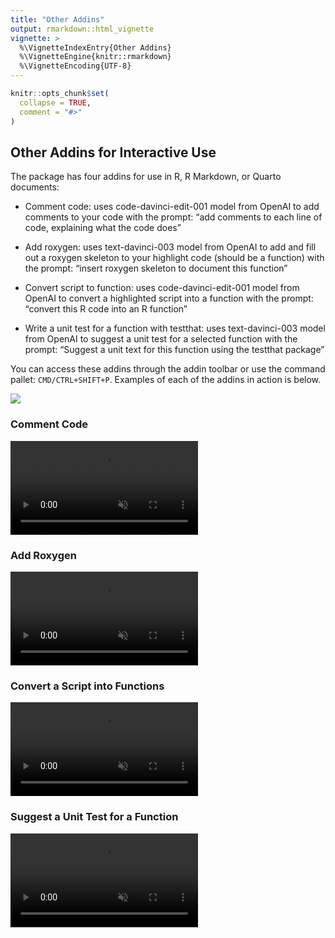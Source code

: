 ```yaml
---
title: "Other Addins"
output: rmarkdown::html_vignette
vignette: >
  %\VignetteIndexEntry{Other Addins}
  %\VignetteEngine{knitr::rmarkdown}
  %\VignetteEncoding{UTF-8}
---
```


```r
knitr::opts_chunk$set(
  collapse = TRUE,
  comment = "#>"
)
```

## Other Addins for Interactive Use

The package has four addins for use in R, R Markdown, or Quarto documents:

-   Comment code: uses code-davinci-edit-001 model from OpenAI to add
comments to your code with the prompt: "add comments to each line of
code, explaining what the code does"

-   Add roxygen: uses text-davinci-003 model from OpenAI to add and fill
out a roxygen skeleton to your highlight code (should be a function)
with the prompt: "insert roxygen skeleton to document this function"

-   Convert script to function: uses code-davinci-edit-001 model from
OpenAI to convert a highlighted script into a function with the
prompt: "convert this R code into an R function"

-   Write a unit test for a function with testthat: uses
text-davinci-003 model from OpenAI to suggest a unit test for a
selected function with the prompt: "Suggest a unit text for this
function using the testthat package"

You can access these addins through the addin toolbar or use the command
pallet: `CMD/CTRL+SHIFT+P`. Examples of each of the addins in action is
below.

![](images/image-1429395462.png)

### Comment Code

<video src="https://user-images.githubusercontent.com/6314313/209890944-3d6a00fa-2d8c-4df7-8a11-f5a5ec3a1391.mov" data-canonical-src="https://user-images.githubusercontent.com/6314313/209890944-3d6a00fa-2d8c-4df7-8a11-f5a5ec3a1391.mov" controls="controls" muted="muted" class="d-block rounded-bottom-2 width-fit" style="max-height:640px;">

</video>

### Add Roxygen

<video src="https://user-images.githubusercontent.com/6314313/209890939-ebd7afea-7d68-40b4-b482-b3fe51485ab1.mov" data-canonical-src="https://user-images.githubusercontent.com/6314313/209890939-ebd7afea-7d68-40b4-b482-b3fe51485ab1.mov" controls="controls" muted="muted" class="d-block rounded-bottom-2 width-fit" style="max-height:640px;">

</video>

### Convert a Script into Functions

<video src="https://user-images.githubusercontent.com/6314313/209890949-4da2bdd7-bcac-4769-9b11-7759b4abb760.mov" data-canonical-src="https://user-images.githubusercontent.com/6314313/209890949-4da2bdd7-bcac-4769-9b11-7759b4abb760.mov" controls="controls" muted="muted" class="d-block rounded-bottom-2 width-fit" style="max-height:640px;">

</video>

### Suggest a Unit Test for a Function

<video src="https://user-images.githubusercontent.com/6314313/209890959-fca623d9-5e8e-463c-ac64-80f3db9875d9.mov" data-canonical-src="https://user-images.githubusercontent.com/6314313/209890959-fca623d9-5e8e-463c-ac64-80f3db9875d9.mov" controls="controls" muted="muted" class="d-block rounded-bottom-2 width-fit" style="max-height:640px;">

</video>

